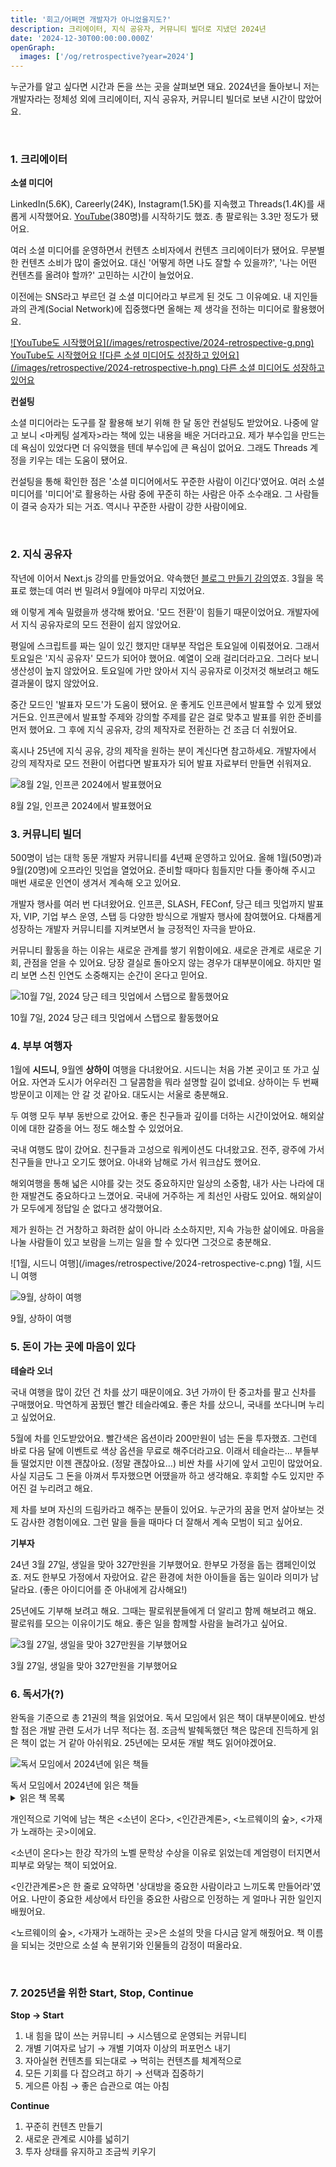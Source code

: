 ```yaml
---
title: '회고/어쩌면 개발자가 아니었을지도?'
description: 크리에이터, 지식 공유자, 커뮤니티 빌더로 지냈던 2024년
date: '2024-12-30T00:00:00.000Z'
openGraph:
  images: ['/og/retrospective?year=2024']
---
```


누군가를 알고 싶다면 시간과 돈을 쓰는 곳을 살펴보면 돼요. 2024년을 돌아보니 저는 개발자라는 정체성 외에 크리에이터, 지식 공유자, 커뮤니티 빌더로 보낸 시간이 많았어요.

<br/>

### 1. 크리에이터

**소셜 미디어**

LinkedIn(5.6K), Careerly(24K), Instagram(1.5K)를 지속했고 Threads(1.4K)를 새롭게 시작했어요. [YouTube](https://www.youtube.com/@hajoeun)(380명)를 시작하기도 했죠. 총 팔로워는 3.3만 정도가 됐어요. 

여러 소셜 미디어를 운영하면서 컨텐츠 소비자에서 컨텐츠 크리에이터가 됐어요. 무분별한 컨텐츠 소비가 많이 줄었어요. 대신 '어떻게 하면 나도 잘할 수 있을까?', '나는 어떤 컨텐츠를 올려야 할까?' 고민하는 시간이 늘었어요.

이전에는 SNS라고 부르던 걸 소셜 미디어라고 부르게 된 것도 그 이유예요. 내 지인들과의 관계(Social Network)에 집중했다면 올해는 제 생각을 전하는 미디어로 활용했어요.

<div style={{ display: 'flex', gap: '8px' }}>
<a href="https://www.youtube.com/@hajoeun">
![YouTube도 시작했어요](/images/retrospective/2024-retrospective-g.png)
<Caption>YouTube도 시작했어요</Caption>
</a>

<a href="https://hajoeun.com/about">
![다른 소셜 미디어도 성장하고 있어요](/images/retrospective/2024-retrospective-h.png)
<Caption>다른 소셜 미디어도 성장하고 있어요</Caption>
</a>
</div>

**컨설팅**

소셜 미디어라는 도구를 잘 활용해 보기 위해 한 달 동안 컨설팅도 받았어요. 나중에 알고 보니 \<마케팅 설계자\>라는 책에 있는 내용을 배운 거더라고요. 제가 부수입을 만드는데 욕심이 있었다면 더 유익했을 텐데 부수입에 큰 욕심이 없어요. 그래도 Threads 계정을 키우는 데는 도움이 됐어요.

컨설팅을 통해 확인한 점은 '소셜 미디어에서도 꾸준한 사람이 이긴다'였어요. 여러 소셜 미디어를 '미디어'로 활용하는 사람 중에 꾸준히 하는 사람은 아주 소수래요. 그 사람들이 결국 승자가 되는 거죠. 역시나 꾸준한 사람이 강한 사람이에요.

<br/>

### 2. 지식 공유자

작년에 이어서 Next.js 강의를 만들었어요. 약속했던 [블로그 만들기 강의](https://inf.run/heKES)였죠. 3월을 목표로 했는데 여러 번 밀려서 9월에야 마무리 지었어요.

왜 이렇게 계속 밀렸을까 생각해 봤어요. '모드 전환'이 힘들기 때문이었어요. 개발자에서 지식 공유자로의 모드 전환이 쉽지 않았어요.

평일에 스크립트를 짜는 일이 있긴 했지만 대부분 작업은 토요일에 이뤄졌어요. 그래서 토요일은 '지식 공유자' 모드가 되어야 했어요. 예열이 오래 걸리더라고요. 그러다 보니 생산성이 높지 않았어요. 토요일에 가만 앉아서 지식 공유자로 이것저것 해보려고 해도 결과물이 많지 않았어요. 

중간 모드인 '발표자 모드'가 도움이 됐어요. 운 좋게도 인프콘에서 발표할 수 있게 됐었거든요. 인프콘에서 발표할 주제와 강의할 주제를 같은 걸로 맞추고 발표를 위한 준비를 먼저 했어요. 그 후에 지식 공유자, 강의 제작자로 전환하는 건 조금 더 쉬웠어요.

혹시나 25년에 지식 공유, 강의 제작을 원하는 분이 계신다면 참고하세요. 개발자에서 강의 제작자로 모드 전환이 어렵다면 발표자가 되어 발표 자료부터 만들면 쉬워져요.

![8월 2일, 인프콘 2024에서 발표했어요](/images/retrospective/2024-retrospective-a.png)
<Caption>8월 2일, 인프콘 2024에서 발표했어요</Caption>

<br/>

### 3. 커뮤니티 빌더

500명이 넘는 대학 동문 개발자 커뮤니티를 4년째 운영하고 있어요. 올해 1월(50명)과 9월(20명)에 오프라인 밋업을 열었어요. 준비할 때마다 힘들지만 다들 좋아해 주시고 매번 새로운 인연이 생겨서 계속해 오고 있어요.

개발자 행사를 여러 번 다녀왔어요. 인프콘, SLASH, FEConf, 당근 테크 밋업까지 발표자, VIP, 기업 부스 운영, 스탭 등 다양한 방식으로 개발자 행사에 참여했어요. 다채롭게 성장하는 개발자 커뮤니티를 지켜보면서 늘 긍정적인 자극을 받아요.

커뮤니티 활동을 하는 이유는 새로운 관계를 쌓기 위함이에요. 새로운 관계로 새로운 기회, 관점을 얻을 수 있어요. 당장 결실로 돌아오지 않는 경우가 대부분이에요. 하지만 멀리 보면 스친 인연도 소중해지는 순간이 온다고 믿어요.

![10월 7일, 2024 당근 테크 밋업에서 스탭으로 활동했어요](/images/retrospective/2024-retrospective-b.png)
<Caption>10월 7일, 2024 당근 테크 밋업에서 스탭으로 활동했어요</Caption>

<br/>

### 4. 부부 여행자

1월에 **시드니**, 9월엔 **상하이** 여행을 다녀왔어요. 시드니는 처음 가본 곳이고 또 가고 싶어요. 자연과 도시가 어우러진 그 달콤함을 뭐라 설명할 길이 없네요. 상하이는 두 번째 방문이고 이제는 안 갈 것 같아요. 대도시는 서울로 충분해요.

두 여행 모두 부부 동반으로 갔어요. 좋은 친구들과 깊이를 더하는 시간이었어요. 해외살이에 대한 갈증을 어느 정도 해소할 수 있었어요.

국내 여행도 많이 갔어요. 친구들과 고성으로 워케이션도 다녀왔고요. 전주, 광주에 가서 친구들을 만나고 오기도 했어요. 아내와 남해로 가서 워크샵도 했어요.

해외여행을 통해 넓은 시야를 갖는 것도 중요하지만 일상의 소중함, 내가 사는 나라에 대한 재발견도 중요하다고 느꼈어요. 국내에 거주하는 게 최선인 사람도 있어요. 해외살이가 모두에게 정답일 순 없다고 생각했어요.

제가 원하는 건 거창하고 화려한 삶이 아니라 소소하지만, 지속 가능한 삶이에요. 마음을 나눌 사람들이 있고 보람을 느끼는 일을 할 수 있다면 그것으로 충분해요.

<div style={{ display: 'flex', gap: '8px' }}>
![1월, 시드니 여행](/images/retrospective/2024-retrospective-c.png)
<Caption>1월, 시드니 여행</Caption>

![9월, 상하이 여행](/images/retrospective/2024-retrospective-d.png)
<Caption>9월, 상하이 여행</Caption>
</div>

### 5. 돈이 가는 곳에 마음이 있다

**테슬라 오너**

국내 여행을 많이 갔던 건 차를 샀기 때문이에요. 3년 가까이 탄 중고차를 팔고 신차를 구매했어요. 막연하게 꿈꿨던 빨간 테슬라예요. 좋은 차를 샀으니, 국내를 쏘다니며 누리고 싶었어요.

5월에 차를 인도받았어요. 빨간색은 옵션이라 200만원이 넘는 돈을 투자했죠. 그런데 바로 다음 달에 이벤트로 색상 옵션을 무료로 해주더라고요. 이래서 테슬라는... 부들부들 떨었지만 이젠 괜찮아요. (정말 괜찮아요...) 비싼 차를 사기에 앞서 고민이 많았어요. 사실 지금도 그 돈을 아껴서 투자했으면 어땠을까 하고 생각해요. 후회할 수도 있지만 주어진 걸 누리려고 해요.

제 차를 보며 자신의 드림카라고 해주는 분들이 있어요. 누군가의 꿈을 먼저 살아보는 것도 감사한 경험이에요. 그런 말을 들을 때마다 더 잘해서 계속 모범이 되고 싶어요.

**기부자**

24년 3월 27일, 생일을 맞아 327만원을 기부했어요. 한부모 가정을 돕는 캠페인이었죠. 저도 한부모 가정에서 자랐어요. 같은 환경에 처한 아이들을 돕는 일이라 의미가 남달라요. (좋은 아이디어를 준 아내에게 감사해요!)

25년에도 기부해 보려고 해요. 그때는 팔로워분들에게 더 알리고 함께 해보려고 해요. 팔로워를 모으는 이유이기도 해요. 좋은 일을 함께할 사람을 늘려가고 싶어요.

![3월 27일, 생일을 맞아 327만원을 기부했어요](/images/retrospective/2024-retrospective-e.png)
<Caption>3월 27일, 생일을 맞아 327만원을 기부했어요</Caption>
<br/>

### 6. 독서가(?)

완독을 기준으로 총 21권의 책을 읽었어요. 독서 모임에서 읽은 책이 대부분이에요. 반성할 점은 개발 관련 도서가 너무 적다는 점. 조금씩 발췌독했던 책은 많은데 진득하게 읽은 책이 없는 거 같아 아쉬워요. 25년에는 모셔둔 개발 책도 읽어야겠어요.

![독서 모임에서 2024년에 읽은 책들](/images/retrospective/2024-retrospective-f.png)
<Caption>독서 모임에서 2024년에 읽은 책들</Caption>

<details>
    <summary>읽은 책 목록</summary>
    <ol>
      <li>1. 형법의 눈</li>
      <li>2. 인간 실격</li>
      <li>3. 재밌어서 밤새 읽는 물리 이야기</li>
      <li>4. 브랜드로 남는다는 것</li>
      <li>5. 불안</li>
      <li>6. 최종 경고: 6도의 멸종</li>
      <li>7. 총보다 강한 실</li>
      <li>8. **노르웨이의 숲**</li>
      <li>9. 도둑맞은 집중력</li>
      <li>10. 가짜노동</li>
      <li>11. 줄무늬 파자마를 입은 소년</li>
      <li>12. 슬럼독 밀리어네어</li>
      <li>13. **가재가 노래하는 곳**</li>
      <li>14. 오베라는 남자</li>
      <li>15. 햄릿</li>
      <li>16. 프로젝트 헤일메리</li>
      <li>17. **소년이 온다**</li>
      <li>18. **인간관계론**</li>
      <li>19. 이처럼 사소한 것들</li>
      <li>20. 기획의 정석</li>
      <li>21. 모던 리액트 Deep Dive</li>
    </ol>
</details>

개인적으로 기억에 남는 책은 \<소년이 온다\>, \<인간관계론\>, \<노르웨이의 숲\>, \<가재가 노래하는 곳\>이에요.

\<소년이 온다\>는 한강 작가의 노벨 문학상 수상을 이유로 읽었는데 계엄령이 터지면서 피부로 와닿는 책이 되었어요.

\<인간관계론\>은 한 줄로 요약하면 '상대방을 중요한 사람이라고 느끼도록 만들어라'였어요. 나만이 중요한 세상에서 타인을 중요한 사람으로 인정하는 게 얼마나 귀한 일인지 배웠어요.

\<노르웨이의 숲\>, \<가재가 노래하는 곳\>은 소설의 맛을 다시금 알게 해줬어요. 책 이름을 되뇌는 것만으로 소설 속 분위기와 인물들의 감정이 떠올라요.

<br/>

### 7. 2025년을 위한 Start, Stop, Continue

**Stop → Start**

1. 내 힘을 많이 쓰는 커뮤니티 → 시스템으로 운영되는 커뮤니티
2. 개별 기여자로 남기 → 개별 기여자 이상의 퍼포먼스 내기
3. 자아실현 컨텐츠를 되는대로 → 먹히는 컨텐츠를 체계적으로
4. 모든 기회를 다 잡으려고 하기 → 선택과 집중하기
5. 게으른 아침 → 좋은 습관으로 여는 아침

**Continue**

1. 꾸준히 컨텐츠 만들기
2. 새로운 관계로 시야를 넓히기
3. 투자 상태를 유지하고 조금씩 키우기